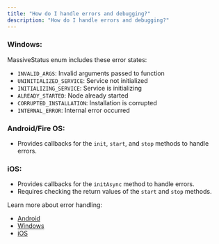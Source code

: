 ```yaml
---
title: "How do I handle errors and debugging?"
description: "How do I handle errors and debugging?"
---
```


### Windows:

MassiveStatus enum includes these error states:

- `INVALID_ARGS`: Invalid arguments passed to function
- `UNINITIALIZED_SERVICE`: Service not initialized  
- `INITIALIZING_SERVICE`: Service is initializing
- `ALREADY_STARTED`: Node already started
- `CORRUPTED_INSTALLATION`: Installation is corrupted
- `INTERNAL_ERROR`: Internal error occurred

### Android/Fire OS:

- Provides callbacks for the `init`, `start`, and `stop` methods to handle errors.

### iOS:

- Provides callbacks for the `initAsync` method to handle errors.
- Requires checking the return values of the `start` and `stop` methods.

Learn more about error handling:

- [Android](https://docs.joinmassive.com/monetization-sdk/mobile-android#technical-details)
- [Windows](https://docs.joinmassive.com/monetization-sdk/desktop-windows#api-reference) 
- [iOS](https://docs.joinmassive.com/monetization-sdk/mobile-ios#technical-details)
